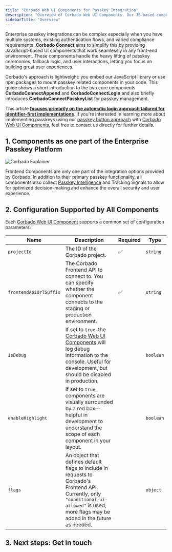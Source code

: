 ```yaml
---
title: "Corbado Web UI Components for Passkey Integration"
description: "Overview of Corbado Web UI Components. Our JS-based components simplify passkey ceremonies, fallback logic, and user interactions for any front-end."
sidebarTitle: "Overview"
---
```



<Demo />

Enterprise passkey integrations can be complex especially when you have multiple systems, existing authentication flows, and varied compliance requirements. **Corbado Connect** aims to simplify this by providing JavaScript-based UI components that work seamlessly in any front-end environment. These components handle the heavy lifting of passkey ceremonies, fallback logic, and user interactions, letting you focus on building great user experiences.

Corbado's approach is lightweight: you embed our JavaScript library or use npm packages to mount passkey related components in your code. This guide shows a short introduction to the two core components **CorbadoConnectAppend** and **CorbadoConnectLogin** and also briefly introduces **CorbadoConnectPasskeyList** for passkey management.

This article [**focuses primarily on the automatic login approach tailored for identifier-first implementations**](https://www.corbado.com/blog/passkey-login-best-practices#61-automatic-passkey-login-approach-with-corbado). If you're interested in learning more about implementing passkeys using our [passkey button approach](https://www.corbado.com/blog/passkey-login-best-practices#62-separate-passkey-button-approach-with-corbado) with [Corbado Web UI Components](/corbado-connect/web-ui-components/overview), feel free to contact us directly for further details.

## 1. Components as one part of the Enterprise Passkey Platform

![Corbado Explainer](/images/corbado-connect/corbado-connect-architecture.png)

Frontend Components are only one part of the integration options provided by Corbado. In addition to their primary passkey functionality, all components also collect [Passkey Intelligence](/corbado-connect/features/passkey-intelligence) and Tracking Signals to allow for optimized decision-making and enhance the overall security and user experience.

## 2. Configuration Supported by All Components

Each [Corbado Web UI Component](/corbado-connect/web-ui-components/overview) supports a common set of configuration parameters:

| **Name**               | **Description**                                                                                                                                                                             | **Required** | **Type**  |
| ---------------------- | ------------------------------------------------------------------------------------------------------------------------------------------------------------------------------------------- | ------------ | --------- |
| `projectId`            | The ID of the Corbado project.                                                                                                                                                              | ✅            | `string`  |
| `frontendApiUrlSuffix` | The Corbado Frontend API to connect to. You can specify whether the component connects to the staging or production environment.                                                            | ✅            | `string`  |
| `isDebug`              | If set to `true`, the [Corbado Web UI Components](/corbado-connect/web-ui-components/overview) will log debug information to the console. Useful for development, but should be disabled in production.                            |              | `boolean` |
| `enableHighlight`      | If set to `true`, components are visually surrounded by a red box—helpful in development to understand the scope of each component in your layout.                                          |              | `boolean` |
| `flags`                | An object that defines default flags to include in requests to Corbado's Frontend API. Currently, only `"conditional-ui-allowed"` is used; more flags may be added in the future as needed. |              | `object`  |

## 3. Next steps: Get in touch

<GetInTouch></GetInTouch>